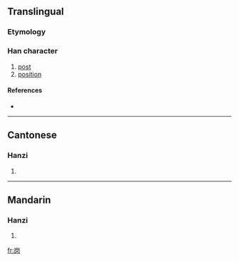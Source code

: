 {{also|岡|崗}}
==Translingual==

===Etymology===
{{Han simp|崗|f=岡|t=冈}}

===Han character===
{{Han char|rn=46|rad=山|as=04|sn=7|four=|canj=山月大 (UBK)}}

# [[post]]
# [[position]]

====References====
* {{Han ref|kx=0308.331|hdz=10763.090|uh=5C97|ud=23703}}

----

==Cantonese==

===Hanzi===
{{yue-hanzi|jyut=|y=gong1|tra=崗}}

# {{defn|Cantonese}}

----

==Mandarin==

===Hanzi===
{{cmn-hanzi|tra=崗|pin=[[gǎng]] ([[gang3]])|wg=kang<sup>3</sup>}}

# {{defn|Mandarin}}

[[fr:岗]]